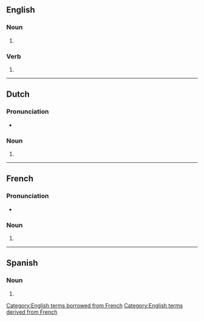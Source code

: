 {{also|cliches|clichês}}
==English==

===Noun===
{{head|en|noun form}}

# {{plural of|en|cliché}}

===Verb===
{{head|en|verb form}}

# {{en-third-person singular of|cliché}}

[[Category:English terms borrowed from French]]
[[Category:English terms derived from French]]

----

==Dutch==

===Pronunciation===
* {{audio|nl|Nl-clichés.ogg|Audio}}

===Noun===
{{head|nl|noun form}}

# {{nl-noun form of|pl|cliché}}

----

==French==

===Pronunciation===
* {{fr-IPA}}

===Noun===
{{head|fr|noun form|g=m}}

# {{plural of|fr|cliché}}

----

==Spanish==

===Noun===
{{head|es|noun form|g=m-p}}

# {{plural of|es|cliché}}